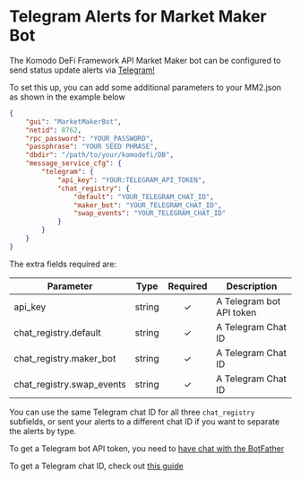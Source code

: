 
# Telegram Alerts for Market Maker Bot

The Komodo DeFi Framework API Market Maker bot can be configured to send status update alerts via [Telegram!](https://telegram.org/)

To set this up, you can add some additional parameters to your MM2.json as shown in the example below

```json
{
	"gui": "MarketMakerBot",
	"netid": 8762,
	"rpc_password": "YOUR_PASSWORD",
	"passphrase": "YOUR SEED PHRASE",
	"dbdir": "/path/to/your/komodefi/DB",
	"message_service_cfg": {
		"telegram": {
			"api_key": "YOUR:TELEGRAM_API_TOKEN",
			"chat_registry": {
				"default": "YOUR_TELEGRAM_CHAT_ID",
				"maker_bot": "YOUR_TELEGRAM_CHAT_ID",
				"swap_events": "YOUR_TELEGRAM_CHAT_ID"
			}
		}
	}
}
```

The extra fields required are:

| Parameter                   | Type   | Required | Description              |
| --------------------------- | ------ | :------: | ------------------------ |
| api\_key                    | string |    ✓     | A Telegram bot API token |
| chat\_registry.default      | string |    ✓     | A Telegram Chat ID       |
| chat\_registry.maker\_bot   | string |    ✓     | A Telegram Chat ID       |
| chat\_registry.swap\_events | string |    ✓     | A Telegram Chat ID       |

You can use the same Telegram chat ID for all three `chat_registry` subfields, or sent your alerts to a different chat ID if you want to separate the alerts by type.

To get a Telegram bot API token, you need to [have chat with the BotFather](https://sean-bradley.medium.com/get-telegram-chat-id-80b575520659)

To get a Telegram chat ID, check out [this guide](https://sean-bradley.medium.com/get-telegram-chat-id-80b575520659)
